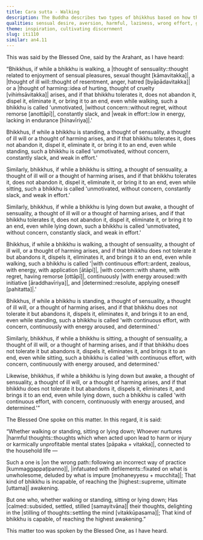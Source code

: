 ```yaml
---
title: Cara sutta - Walking
description: The Buddha describes two types of bhikkhus based on how they deal with thoughts of sensuality, ill will, and harming while walking, standing, sitting, and lying down, and which one is capable of reaching the highest awakening.
qualities: sensual desire, aversion, harmful, laziness, wrong effort, giving up, ending, rousing of energy, continuous effort, right effort
theme: inspiration, cultivating discernment
slug: iti110
similar: an4.11
---
```


This was said by the Blessed One, said by the Arahant, as I have heard:

“Bhikkhus, if while a bhikkhu is walking, a |thought of sensuality::thought related to enjoyment of sensual pleasures, sexual thought [kāmavitakka]|, a |thought of ill will::thought of resentment, anger, hatred [byāpādavitakka]| or a |thought of harming::idea of hurting, thought of cruelty [vihiṁsāvitakka]| arises, and if that bhikkhu tolerates it, does not abandon it, dispel it, eliminate it, or bring it to an end, even while walking, such a bhikkhu is called 'unmotivated, |without concern::without regret, without remorse [anottāpī]|, constantly slack, and |weak in effort::low in energy, lacking in endurance [hīnavīriya]|.'

Bhikkhus, if while a bhikkhu is standing, a thought of sensuality, a thought of ill will or a thought of harming arises, and if that bhikkhu tolerates it, does not abandon it, dispel it, eliminate it, or bring it to an end, even while standing, such a bhikkhu is called 'unmotivated, without concern, constantly slack, and weak in effort.'

Similarly, bhikkhus, if while a bhikkhu is sitting, a thought of sensuality, a thought of ill will or a thought of harming arises, and if that bhikkhu tolerates it, does not abandon it, dispel it, eliminate it, or bring it to an end, even while sitting, such a bhikkhu is called 'unmotivated, without concern, constantly slack, and weak in effort.'

Similarly, bhikkhus, if while a bhikkhu is lying down but awake, a thought of sensuality, a thought of ill will or a thought of harming arises, and if that bhikkhu tolerates it, does not abandon it, dispel it, eliminate it, or bring it to an end, even while lying down, such a bhikkhu is called 'unmotivated, without concern, constantly slack, and weak in effort.'

Bhikkhus, if while a bhikkhu is walking, a thought of sensuality, a thought of ill will, or a thought of harming arises, and if that bhikkhu does not tolerate it but abandons it, dispels it, eliminates it, and brings it to an end, even while walking, such a bhikkhu is called '|with continuous effort::ardent, zealous, with energy, with application [ātāpī]|, |with concern::with shame, with regret, having remorse [ottāpī]|, continuously |with energy aroused::with initiative [āraddhavīriya]|, and |determined::resolute, applying oneself [pahitatta]|.'


Bhikkhus, if while a bhikkhu is standing, a thought of sensuality, a thought of ill will, or a thought of harming arises, and if that bhikkhu does not tolerate it but abandons it, dispels it, eliminates it, and brings it to an end, even while standing, such a bhikkhu is called 'with continuous effort, with concern, continuously with energy aroused, and determined.'

Similarly, bhikkhus, if while a bhikkhu is sitting, a thought of sensuality, a thought of ill will, or a thought of harming arises, and if that bhikkhu does not tolerate it but abandons it, dispels it, eliminates it, and brings it to an end, even while sitting, such a bhikkhu is called 'with continuous effort, with concern, continuously with energy aroused, and determined.'

Likewise, bhikkhus, if while a bhikkhu is lying down but awake, a thought of sensuality, a thought of ill will, or a thought of harming arises, and if that bhikkhu does not tolerate it but abandons it, dispels it, eliminates it, and brings it to an end, even while lying down, such a bhikkhu is called 'with continuous effort, with concern, continuously with energy aroused, and determined.'”

The Blessed One spoke on this matter. In this regard, it is said:

“Whether walking or standing,
sitting or lying down;
Whoever nurtures |harmful thoughts::thoughts which when acted upon lead to harm or injury or karmically unprofitable mental states [pāpaka + vitakka]|,
connected to the household life —

Such a one is |on the wrong path::following an incorrect way of practice [kummaggappaṭipanno]|,
|infatuated with defilements::fixated on what is unwholesome, deluded by what is impure [mohaneyyesu + mucchita]|;
That kind of bhikkhu is incapable,
of reaching the |highest::supreme, ultimate [uttama]| awakening.

But one who, whether walking or standing,
sitting or lying down;
Has |calmed::subsided, settled, stilled [samayitvāna]| their thoughts,
delighting in the |stilling of thoughts::settling the mind [vitakkūpasama]|;
That kind of bhikkhu is capable,
of reaching the highest awakening.”

This matter too was spoken by the Blessed One, as I have heard.